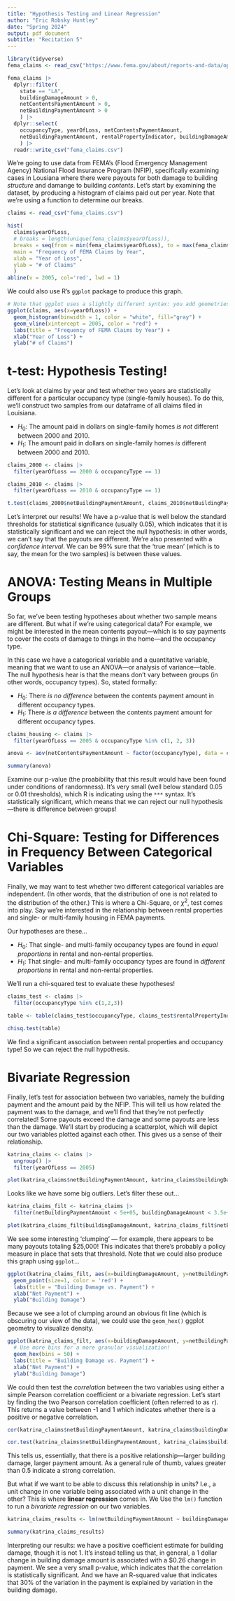 ```yaml
---
title: "Hypothesis Testing and Linear Regression"
author: "Eric Robsky Huntley"
date: "Spring 2024"
output: pdf_document
subtitle: "Recitation 5"
---
```


```r
library(tidyverse)
fema_claims <- read_csv("https://www.fema.gov/about/reports-and-data/openfema/FimaNfipClaims.csv")
```

```r
fema_claims |>
  dplyr::filter(
    state == "LA", 
    buildingDamageAmount > 0, 
    netContentsPaymentAmount > 0, 
    netBuildingPaymentAmount > 0
    ) |>
  dplyr::select(
    occupancyType, yearOfLoss, netContentsPaymentAmount, 
    netBuildingPaymentAmount, rentalPropertyIndicator, buildingDamageAmount
    ) |>
  readr::write_csv("fema_claims.csv")
```


We're going to use data from FEMA's (Flood Emergency Management Agency) National Flood Insurance Program (NFIP), specifically examining cases in Lousiana where there were payouts for both damage to building _structure_ and damange to building _contents_. Let's start by examining the dataset, by producing a histogram of claims paid out per year. Note that we're using a function to determine our breaks.

```r
claims <- read_csv("fema_claims.csv")
```

```r
hist(
  claims$yearOfLoss, 
  # breaks = length(unique(fema_claims$yearOfLoss)),
  breaks = seq(from = min(fema_claims$yearOfLoss), to = max(fema_claims$yearOfLoss), by = 1),
  main = "Frequency of FEMA Claims by Year",
  xlab = "Year of Loss",
  ylab = "# of Claims"
  )
abline(v = 2005, col='red', lwd = 1)
```


We could also use R's `ggplot` package to produce this graph.

``` r
# Note that ggplot uses a slightly different syntax: you add geometries to the base plot.
ggplot(claims, aes(x=yearOfLoss)) +
  geom_histogram(binwidth = 1, color = "white", fill="gray") +
  geom_vline(xintercept = 2005, color = "red") +
  labs(title = "Frequency of FEMA Claims by Year") +
  xlab("Year of Loss") +
  ylab("# of Claims")

```

# t-test: Hypothesis Testing!

Let's look at claims by year and test whether two years are statistically different for a particular occupancy type (single-family houses). To do this, we'll construct two samples from our dataframe of all claims filed in Louisiana.

+ $H_{0}$: The amount paid in dollars on single-family homes _is not_ different between 2000 and 2010.
+ $H_{1}$: The amount paid in dollars on single-family homes _is_ different between 2000 and 2010.

```r
claims_2000 <- claims |>
  filter(yearOfLoss == 2000 & occupancyType == 1)

claims_2010 <- claims |>
  filter(yearOfLoss == 2010 & occupancyType == 1)

t.test(claims_2000$netBuildingPaymentAmount, claims_2010$netBuildingPaymentAmount, alternative = "two.sided")
```

Let's interpret our results! We have a p-value that is well below the standard thresholds for statistical significance (usually 0.05), which indicates that it is statistically significant and we can reject the null hypothesis: in other words, we can't say that the payouts are different. We're also presented with a _confidence interval_. We can be 99% sure that the 'true mean' (which is to say, the mean for the two samples) is between these values.

# ANOVA: Testing Means in Multiple Groups

So far, we've been testing hypotheses about whether two sample means are different. But what if we're using categorical data? For example, we might be interested in the mean contents payout---which is to say payments to cover the costs of damage to things in the home---and the occupancy type.

In this case we have a categorical variable and a quantitative variable, meaning that we want to use an ANOVA---or analysis of variance---table. The null hypothesis hear is that the means don't vary between groups (in other words, occupancy types). So, stated formally:

+ $H_{0}$: There _is no difference_ between the contents payment amount in different occupancy types.
+ $H_{1}$: There _is a difference_ between the contents payment amount for different occupancy types.

```r
claims_housing <- claims |>
  filter(yearOfLoss == 2005 & occupancyType %in% c(1, 2, 3))

anova <- aov(netContentsPaymentAmount ~ factor(occupancyType), data = claims_housing)

summary(anova)
```

Examine our p-value (the proabibility that this result would have been found under conditions of randomness). It's very small (well below standard 0.05 or 0.01 thresholds), which R is indicating using the `***` syntax. It's statistically significant, which means that we can reject our null hypothesis---there is difference between groups!

# Chi-Square: Testing for Differences in Frequency Between Categorical Variables

Finally, we may want to test whether two different categorical variables are independent. (In other words, that the distribution of one is not related to the distribution of the other.) This is where a Chi-Square, or $\chi^{2}$, test comes into play. Say we're interested in the relationship between rental properties and single- or multi-family housing in FEMA payments.

Our hypotheses are these...

+ $H_{0}$: That single- and multi-family occupancy types are found in _equal proportions_ in rental and non-rental properties.
+ $H_{1}$: That single- and multi-family occupancy types are found in _different proportions_ in rental and non-rental properties.

We'll run a chi-squared test to evaluate these hypotheses!

```r
claims_test <- claims |>
  filter(occupancyType %in% c(1,2,3))

table <- table(claims_test$occupancyType, claims_test$rentalPropertyIndicator)

chisq.test(table)
```

We find a significant association between rental properties and occupancy type! So we can reject the null hypothesis.

# Bivariate Regression

Finally, let's test for association between two variables, namely the building payment and the amount paid by the NFIP. This will tell us how related the payment was to the damage, and we'll find that they're not perfectly correlated! Some payouts exceed the damage and some payouts are less than the damage. We'll start by producing a scatterplot, which will depict our two variables plotted against each other. This gives us a sense of their relationship.

```r
katrina_claims <- claims |>
  ungroup() |>
  filter(yearOfLoss == 2005)

plot(katrina_claims$netBuildingPaymentAmount, katrina_claims$buildingDamageAmount)
```

Looks like we have some big outliers. Let's filter these out...

```r
katrina_claims_filt <- katrina_claims |>
  filter(netBuildingPaymentAmount < 5e+05, buildingDamageAmount < 3.5e+06)

plot(katrina_claims_filt$buildingDamageAmount, katrina_claims_filt$netBuildingPaymentAmount)
```
We see some interesting 'clumping' --- for example, there appears to be many payouts totaling $25,000! This indicates that there's probably a policy measure in place that sets that threshold. Note that we could also produce this graph using `ggplot`...

```r
ggplot(katrina_claims_filt, aes(x=buildingDamageAmount, y=netBuildingPaymentAmount)) +
  geom_point(size=1, color = 'red') +
  labs(title = "Building Damage vs. Payment") + 
  xlab("Net Payment") +
  ylab("Building Damage")
```

Because we see a lot of clumping around an obvious fit line (which is obscuring our view of the data), we could use the `geom_hex()` ggplot geometry to visualize density.

```r
ggplot(katrina_claims_filt, aes(x=buildingDamageAmount, y=netBuildingPaymentAmount)) +
  # Use more bins for a more granular visualization!
  geom_hex(bins = 50) +
  labs(title = "Building Damage vs. Payment") + 
  xlab("Net Payment") +
  ylab("Building Damage")
```

We could then test the _correlation_ between the two variables using either a simple Pearson correlation coefficient or a bivariate regression. Let's start by finding the two Pearson correlation coefficient (often referred to as `r`). This returns a value between -1 and 1 which indicates whether there is a positive or negative correlation.

```r
cor(katrina_claims$netBuildingPaymentAmount, katrina_claims$buildingDamageAmount)

cor.test(katrina_claims$netBuildingPaymentAmount, katrina_claims$buildingDamageAmount)
```

This tells us, essentially, that there is a positive relationship---larger building damage, larger payment amount. As a general rule of thumb, values greater than 0.5 indicate a strong correlation.

But what if we want to be able to discuss this relationship in units? I.e., a unit change in one variable being associated with a unit change in the other? This is where __linear regression__ comes in. We Use the `lm()` function to run a _bivariate regression_ on our two variables.

```r
katrina_claims_results <- lm(netBuildingPaymentAmount ~ buildingDamageAmount, data = katrina_claims)

summary(katrina_claims_results)
```

Interpreting our results: we have a positive coefficient estimate for building damage, though it is not 1. It's instead telling us that, in general, a 1 dollar change in building damage amount is associated with a $0.26 change in payment. We see a very small p-value, which indicates that the correlation is statistically significant. And we have an R-squared value that indicates that 30% of the variation in the payment is explained by variation in the building damage.
